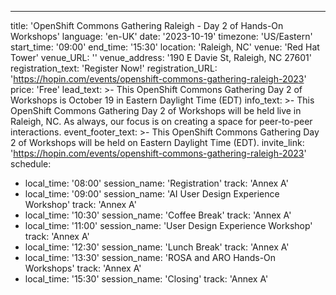 ---
title: 'OpenShift Commons Gathering Raleigh - Day 2 of Hands-On Workshops'
language: 'en-UK'
date: '2023-10-19'
timezone: 'US/Eastern'
start_time: '09:00'
end_time: '15:30'
location: 'Raleigh, NC'
venue: 'Red Hat Tower'
venue_URL: ''
venue_address: '190 E Davie St, Raleigh, NC 27601'
registration_text: 'Register Now!'
registration_URL: 'https://hopin.com/events/openshift-commons-gathering-raleigh-2023'
price: 'Free'
lead_text: >-
  This OpenShift Commons Gathering Day 2 of Workshops is October 19 in Eastern Daylight Time (EDT)
info_text: >-
  This OpenShift Commons Gathering Day 2 of Workshops will be held live in Raleigh, NC. As always, our focus is on creating a space for peer-to-peer interactions.
event_footer_text: >-
  This OpenShift Commons Gathering Day 2 of Workshops will be held on Eastern Daylight Time (EDT).
invite_link: 'https://hopin.com/events/openshift-commons-gathering-raleigh-2023'
schedule:
  - local_time: '08:00'
    session_name: 'Registration'
    track: 'Annex A'
  - local_time: '09:00'
    session_name: 'AI User Design Experience Workshop'
    track: 'Annex A'
  - local_time: '10:30'
    session_name: 'Coffee Break'
    track: 'Annex A'
  - local_time: '11:00'
    session_name: 'User Design Experience Workshop'
    track: 'Annex A'
  - local_time: '12:30'
    session_name: 'Lunch Break'
    track: 'Annex A'
  - local_time: '13:30'
    session_name: 'ROSA and ARO Hands-On Workshops'
    track: 'Annex A'
  - local_time: '15:30'
    session_name: 'Closing'
    track: 'Annex A'

